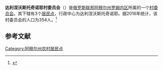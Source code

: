 {{Infobox Settlement
| official_name = 达利涅沃斯托奇诺耶村委员会
| native_name = Дальневосточный сельсовет
| pushpin_map = Russia Far Eastern Federal District
| map_caption = 在[[俄羅斯|俄羅斯]]遠東的位置
| settlement_type = [[村委员会|村委员会]]
| subdivision_type = [[国家|国家]]
| subdivision_type1 = [[俄罗斯行政区划|州]]
| subdivision_type2 = [[区_(苏联)|区]]
| subdivision_name = {{RUS}}
| subdivision_name1 = [[阿穆尔州|阿穆尔州]]
| subdivision_name2 = [[罗姆内区|罗姆内区]]
| seat_type = 行政中心
| seat = 达利涅沃斯托奇诺耶
| population_as_of=2016
| population_footnotes = <ref name=amurstat />
| population_total = 354
| coordinates_display = inline,title
| latd = 50 | latm = 31 | lats = 03 | latNS = N
| longd = 128 | longm = 52 | longs = 26 | longEW = E
| timezone = [[雅库茨克时间|MSK+6]]
| utc_offset = +9
| blank_name = [[俄罗斯市政土地区划代码|OKTMO编码]]
| blank_info = [http://classif.spb.ru/classificators/view/tma.php?st=A&kr=1&kod=10640412 10640412]
}}
'''达利涅沃斯托奇诺耶村委员会'''（{{lang-ru|Дальневосточный сельсовет}}）是[[俄罗斯联邦|俄罗斯联邦]][[阿穆尔州|阿穆尔州]][[罗姆内区|罗姆内区]]所属的一个[[村委员会|村委员会]]。其下辖有3个[[居民点|居民点]]，行政中心为达利涅沃斯托奇诺耶。据2016年统计，该村委员会的人口为354人。<ref name=amurstat>{{cite web | url = http://amurstat.gks.ru/wps/wcm/connect/rosstat_ts/amurstat/resources/d600c10043769f3eb9effbdd898fc419/07_1_4.htm | title = Оценка численности населения по городским округам, муниципальным районам, городским и сельским поселениям Амурской области на 1 января 2016 года | language = ru | accessdate = 2016-04-21 | archiveurl = https://www.webcitation.org/6gvsqa6qi?url=http://amurstat.gks.ru/wps/wcm/connect/rosstat_ts/amurstat/resources/d600c10043769f3eb9effbdd898fc419/07_1_4.htm | archivedate = 2016-04-21 | deadurl = yes }}</ref>

== 参考文献 ==
{{reflist}}

{{Russia-stub}}

[[Category:阿穆尔州农村居民点|Category:阿穆尔州农村居民点]]